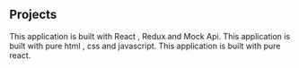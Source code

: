 ## Projects

<ProjectCard title="robofriends" link="https://github.com/ShubhamKamble0w0/robofriends" bg="linear-gradient(to right, #D4145A 0%, #FBB03B 100%)">
This application is built with React , Redux and Mock Api.
</ProjectCard>

<ProjectCard title="colorguessing" link="https://github.com/ShubhamKamble0w0/colorguessing" bg="linear-gradient(to right, #D4145A 0%, #FBB03B 100%)">
This application is built with pure html , css and javascript.
</ProjectCard>

<ProjectCard title="petadoption" link="" bg="linear-gradient(to right, #D4145A 0%, #FBB03B 100%)">
This application is built with pure react.
</ProjectCard>
